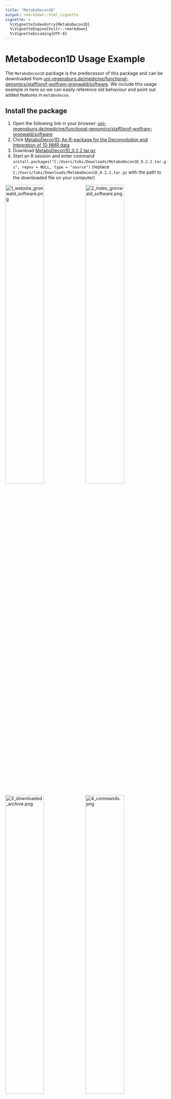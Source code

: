 ---
title: "MetaboDecon1D"
output: rmarkdown::html_vignette
vignette: >
  %\VignetteIndexEntry{MetaboDecon1D}
  %\VignetteEngine{knitr::rmarkdown}
  %\VignetteEncoding{UTF-8}
---

# Metabodecon1D Usage Example

The `MetaboDecon1D` package is the predecessor of this package and can be downloaded from [uni-regensburg.de/medicine/functional-genomics/staff/prof-wolfram-gronwald/software](https://www.uni-regensburg.de/medicine/functional-genomics/staff/prof-wolfram-gronwald/software/index.html). We include this usage example in here so we can easily reference old behaviour and point out added features in `metabodecon`.

## Install the package

1. Open the following link in your browser: [uni-regensburg.de/medicine/functional-genomics/staff/prof-wolfram-gronwald/software](https://www.uni-regensburg.de/medicine/functional-genomics/staff/prof-wolfram-gronwald/software/index.html)
2. Click [MetaboDecon1D: An R-package for the Deconvolution and Integration of 1D NMR data](https://genomics.ur.de/software/NMR/MetaboDecon1D/)
3. Download [MetaboDecon1D_0.2.2.tar.gz](https://genomics.ur.de/software/NMR/MetaboDecon1D/MetaboDecon1D_0.2.2.tar.gz)
4. Start an R session and enter command `install.packages("C:/Users/tobi/Downloads/MetaboDecon1D_0.2.2.tar.gz", repos = NULL, type = "source")` (replace `C:/Users/tobi/Downloads/MetaboDecon1D_0.2.2.tar.gz` with the path to the downloaded file on your computer)

<img src="MetaboDecon1D/install/1_website_gronwald_software.png" width="49%" alt="1_website_gronwald_software.png">
<img src="MetaboDecon1D/install/2_index_gronwald_software.png" width="49%" alt="2_index_gronwald_software.png">
<img src="MetaboDecon1D/install/3_downloaded_archive.png" width="49%" alt="3_downloaded_archive.png">
<img src="MetaboDecon1D/install/4_commands.png" width="49%" alt="4_commands.png">

## Load package

```R
library(MetaboDecon1D)
```

## Deconvolute one spectrum in Bruker format

```R
result <- MetaboDecon1D(
    filepath = "load_example_path",
    filename = "example_human_urine_spectrum",
    file_format = "bruker"
)
```
![1_signal_borders.png](MetaboDecon1D/bruker/1_signal_borders.png)
![2_water_artefact.png](MetaboDecon1D/bruker/2_water_artefact.png)
![3_output.png](MetaboDecon1D/bruker/3_output.png)

## Visualize results and store plots as png

```R
str(result)
plot_triplets(result)
plot_lorentz_curves_save_as_png(result)
plot_spectrum_superposition_save_as_png(result)
```

![4_plots.png](MetaboDecon1D/bruker/4_plots.png)

## Deconvolute one spectrum in jcampdx format

```R
result <- MetaboDecon1D(
    filepath = "load_example_path",
    filename = "example_human_urine_spectrum.dx",
    file_format = "jcampdx"
)
str(result)
```

<img src = "MetaboDecon1D/jcamp/1_one_jcamp_dx.png">

## Deconvolute multiple spectra in Bruker format

```R
result <- MetaboDecon1D(
    filepath = "load_example_path",
    file_format = "bruker"
)
str(result)
```

<img src = "MetaboDecon1D/bruker/5_n_spectra_1.png" width = "49%" alt="5_n_spectra_1.png">
<img src = "MetaboDecon1D/bruker/6_n_spectra_2.png" width = "49%" alt="6_n_spectra_2.png">

## Deconvolute multiple spectra in jcampdx format

```R
jcamp_results <- MetaboDecon1D(
    filepath = "load_example_path",
    file_format = "jcampdx"
)
plot_triplets(jcamp_results)
plot_lorentz_curves_save_as_png(jcamp_results)
plot_spectrum_superposition_save_as_png(jcamp_results)
```

<img src = "MetaboDecon1D/jcamp/2_many_jcamp_dxs_1.png" width = "49%" alt="2_many_jcamp_dxs_1.png">
<img src = "MetaboDecon1D/jcamp/3_many_jcamp_dxs_2.png" width = "49%" alt="3_many_jcamp_dxs_2.png">
